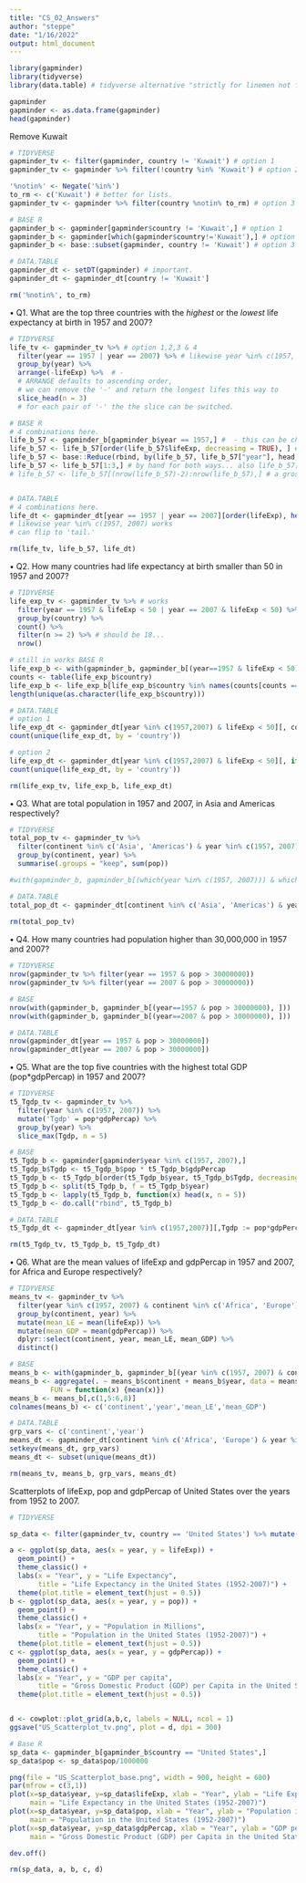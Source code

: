 ---
title: "CS_02_Answers"
author: "steppe"
date: "1/16/2022"
output: html_document
---


```{r load libraries, message  = F, warning = F}
library(gapminder)
library(tidyverse)
library(data.table) # tidyverse alternative "strictly for linemen not for freshmen"
```


```{r}
gapminder
gapminder <- as.data.frame(gapminder)
head(gapminder)

```


Remove Kuwait
```{r Remove Kuwait}

# TIDYVERSE
gapminder_tv <- filter(gapminder, country != 'Kuwait') # option 1
gapminder_tv <- gapminder %>% filter(!country %in% 'Kuwait') # option 2

'%notin%' <- Negate('%in%')
to_rm <- c('Kuwait') # better for lists.
gapminder_tv <- gapminder %>% filter(country %notin% to_rm) # option 3 - weird

# BASE R
gapminder_b <- gapminder[gapminder$country != 'Kuwait',] # option 1
gapminder_b <- gapminder[which(gapminder$country!='Kuwait'),] # option 2
gapminder_b <- base::subset(gapminder, country != 'Kuwait') # option 3

# DATA.TABLE
gapminder_dt <- setDT(gapminder) # important. 
gapminder_dt <- gapminder_dt[country != 'Kuwait']

rm('%notin%', to_rm)
```


• Q1. What are the top three countries with the *highest* or the *lowest* life expectancy at birth in 1957
and 2007?

```{r Life Expectancy top bottom three}

# TIDYVERSE
life_tv <- gapminder_tv %>% # option 1,2,3 & 4
  filter(year == 1957 | year == 2007) %>% # likewise year %in% c(1957, 2007) works
  group_by(year) %>% 
  arrange(-lifeExp) %>%  # -
  # ARRANGE defaults to ascending order,
  # we can remove the '-' and return the longest lifes this way to
  slice_head(n = 3)
  # for each pair of '-' the the slice can be switched.

# BASE R
# 4 combinations here. 
life_b_57 <- gapminder_b[gapminder_b$year == 1957,] #  - this can be changed for '2007'
life_b_57 <- life_b_57[order(life_b_57$lifeExp, decreasing = TRUE), ] # this can be flipped T > F
life_b_57 <- base::Reduce(rbind, by(life_b_57, life_b_57["year"], head,n = 3)) # 'head' can be flipped to 'tail'
life_b_57 <- life_b_57[1:3,] # by hand for both ways... also life_b_57[nrows(life_b_57):nrows(life_b_57)-3]
# life_b_57 <- life_b_57[(nrow(life_b_57)-2):nrow(life_b_57),] # a gross complement to the above option [1:3]


# DATA.TABLE
# 4 combinations here. 
life_dt <- gapminder_dt[year == 1957 | year == 2007][order(lifeExp), head(.SD, 3), by = "year"]
# likewise year %in% c(1957, 2007) works 
# can flip to 'tail.' 

rm(life_tv, life_b_57, life_dt)
```

• Q2. How many countries had life expectancy at birth smaller than 50 in 1957 and 2007?

```{r}

# TIDYVERSE
life_exp_tv <- gapminder_tv %>% # works
  filter(year == 1957 & lifeExp < 50 | year == 2007 & lifeExp < 50) %>% 
  group_by(country) %>% 
  count() %>% 
  filter(n >= 2) %>% # should be 18...
  nrow()

# still in works BASE R
life_exp_b <- with(gapminder_b, gapminder_b[(year==1957 & lifeExp < 50) | (year==2007 & lifeExp < 50), ])
counts <- table(life_exp_b$country)
life_exp_b <- life_exp_b[life_exp_b$country %in% names(counts[counts == 2]), ]
length(unique(as.character(life_exp_b$country)))

# DATA.TABLE
# option 1
life_exp_dt <- gapminder_dt[year %in% c(1957,2007) & lifeExp < 50][, counts := .N, by = country][counts >= 2]
count(unique(life_exp_dt, by = 'country'))

# option 2
life_exp_dt <- gapminder_dt[year %in% c(1957,2007) & lifeExp < 50][, if (.N == 2) .SD, by = country]
count(unique(life_exp_dt, by = 'country'))

rm(life_exp_tv, life_exp_b, life_exp_dt)
```

• Q3. What are total population in 1957 and 2007, in Asia and Americas respectively?

```{r}
# TIDYVERSE
total_pop_tv <- gapminder_tv %>% 
  filter(continent %in% c('Asia', 'Americas') & year %in% c(1957, 2007)) %>% 
  group_by(continent, year) %>% 
  summarise(.groups = "keep", sum(pop))

#with(gapminder_b, gapminder_b[(which(year %in% c(1957, 2007))) & which(continent %in% c('Asia', 'Americas'))])

# DATA.TABLE
total_pop_dt <- gapminder_dt[continent %in% c('Asia', 'Americas') & year %in% c(1957, 2007)][,new := sum(pop), by = list(continent, year)]
  
rm(total_pop_tv)
```

• Q4. How many countries had population higher than 30,000,000 in 1957 and 2007?

```{r}
# TIDYVERSE
nrow(gapminder_tv %>% filter(year == 1957 & pop > 30000000))
nrow(gapminder_tv %>% filter(year == 2007 & pop > 30000000))

# BASE 
nrow(with(gapminder_b, gapminder_b[(year==1957 & pop > 30000000), ]))
nrow(with(gapminder_b, gapminder_b[(year==2007 & pop > 30000000), ]))

# DATA.TABLE
nrow(gapminder_dt[year == 1957 & pop > 30000000])
nrow(gapminder_dt[year == 2007 & pop > 30000000])
```

• Q5. What are the top five countries with the highest total GDP (pop*gdpPercap) in 1957 and 2007?

```{r}

# TIDYVERSE
t5_Tgdp_tv <- gapminder_tv %>% 
  filter(year %in% c(1957, 2007)) %>% 
  mutate('Tgdp' = pop*gdpPercap) %>% 
  group_by(year) %>% 
  slice_max(Tgdp, n = 5) 

# BASE
t5_Tgdp_b <- gapminder[gapminder$year %in% c(1957, 2007),]
t5_Tgdp_b$Tgdp <- t5_Tgdp_b$pop * t5_Tgdp_b$gdpPercap
t5_Tgdp_b <- t5_Tgdp_b[order(t5_Tgdp_b$year, t5_Tgdp_b$Tgdp, decreasing = T),]
t5_Tgdp_b <- split(t5_Tgdp_b, f = t5_Tgdp_b$year)
t5_Tgdp_b <- lapply(t5_Tgdp_b, function(x) head(x, n = 5))
t5_Tgdp_b <- do.call("rbind", t5_Tgdp_b)

# DATA.TABLE
t5_Tgdp_dt <- gapminder_dt[year %in% c(1957,2007)][,Tgdp := pop*gdpPercap][order(Tgdp), tail(.SD, 5), by = year]

rm(t5_Tgdp_tv, t5_Tgdp_b, t5_Tgdp_dt)
```

• Q6. What are the mean values of lifeExp and gdpPercap in 1957 and 2007, for Africa and Europe
respectively?

```{r}
# TIDYVERSE
means_tv <- gapminder_tv %>% 
  filter(year %in% c(1957, 2007) & continent %in% c('Africa', 'Europe')) %>% 
  group_by(continent, year) %>% 
  mutate(mean_LE = mean(lifeExp)) %>% 
  mutate(mean_GDP = mean(gdpPercap)) %>% 
  dplyr::select(continent, year, mean_LE, mean_GDP) %>% 
  distinct()

# BASE
means_b <- with(gapminder_b, gapminder_b[(year %in% c(1957, 2007) & continent %in% c('Africa', 'Europe')),])
means_b <- aggregate(. ~ means_b$continent + means_b$year, data = means_b, 
          FUN = function(x) {mean(x)})
means_b <- means_b[,c(1,5:6,8)]
colnames(means_b) <- c('continent','year','mean_LE','mean_GDP')

# DATA.TABLE
grp_vars <- c('continent','year')
means_dt <- gapminder_dt[continent %in% c('Africa', 'Europe') & year %in% c(1957, 2007)][,mean_LE := mean(lifeExp), by = grp_vars][,mean_GDP := mean(gdpPercap), by = grp_vars][, c("continent","year","mean_LE","mean_GDP")]
setkeyv(means_dt, grp_vars)
means_dt <- subset(unique(means_dt))

rm(means_tv, means_b, grp_vars, means_dt)
```


Scatterplots of lifeExp, pop and gdpPercap of United States over the years from 1952
to 2007.


```{r Scatterplots}

# TIDYVERSE

sp_data <- filter(gapminder_tv, country == 'United States') %>% mutate(pop = pop/1000000) 

a <- ggplot(sp_data, aes(x = year, y = lifeExp)) +
  geom_point() +
  theme_classic() +
  labs(x = "Year", y = "Life Expectancy",
       title = "Life Expectancy in the United States (1952-2007)") +
  theme(plot.title = element_text(hjust = 0.5)) 
b <- ggplot(sp_data, aes(x = year, y = pop)) +
  geom_point() +
  theme_classic() +
  labs(x = "Year", y = "Population in Millions",
       title = "Population in the United States (1952-2007)") +
  theme(plot.title = element_text(hjust = 0.5)) 
c <- ggplot(sp_data, aes(x = year, y = gdpPercap)) +
  geom_point() +
  theme_classic() +
  labs(x = "Year", y = "GDP per capita",
       title = "Gross Domestic Product (GDP) per Capita in the United States (1952-2007)") +
  theme(plot.title = element_text(hjust = 0.5)) 


d <- cowplot::plot_grid(a,b,c, labels = NULL, ncol = 1)
ggsave("US_Scatterplot_tv.png", plot = d, dpi = 300)

# Base R
sp_data <- gapminder_b[gapminder_b$country == "United States",]
sp_data$pop <- sp_data$pop/1000000

png(file = "US_Scatterplot_base.png", width = 900, height = 600)
par(mfrow = c(3,1))
plot(x=sp_data$year, y=sp_data$lifeExp, xlab = "Year", ylab = "Life Expectancy", pch = 19,
     main = "Life Expectancy in the United States (1952-2007)")
plot(x=sp_data$year, y=sp_data$pop, xlab = "Year", ylab = "Population in Millions", pch = 19,
     main = "Population in the United States (1952-2007)")
plot(x=sp_data$year, y=sp_data$gdpPercap, xlab = "Year", ylab = "GDP per capita", pch = 19,
     main = "Gross Domestic Product (GDP) per Capita in the United States (1952-2007)")

dev.off()

rm(sp_data, a, b, c, d)
```

